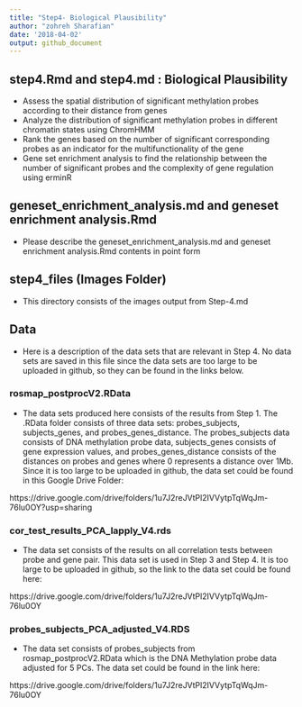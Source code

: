 ```yaml
---
title: "Step4- Biological Plausibility"
author: "zohreh Sharafian"
date: '2018-04-02'
output: github_document
---
```


## step4.Rmd and step4.md : Biological Plausibility

 - Assess the spatial distribution of significant methylation probes according to their distance from genes
 - Analyze the distribution of significant methylation probes in different chromatin states using ChromHMM
 - Rank the genes based on the number of significant corresponding probes as an indicator for the multifunctionality of the gene
 - Gene set enrichment analysis to find the relationship between the number of significant probes and the complexity of gene regulation using erminR

## geneset_enrichment_analysis.md and geneset enrichment analysis.Rmd

- Please describe the geneset_enrichment_analysis.md and geneset enrichment analysis.Rmd contents in point form

## step4_files (Images Folder)

- This directory consists of the images output from Step-4.md

## Data

- Here is a description of the data sets that are relevant in Step 4. No data sets are saved in this file since the data sets are too large to be uploaded in github, so they can be found in the links below.

### rosmap_postprocV2.RData

- The data sets produced here consists of the results from Step 1. The .RData folder consists of three data sets: probes_subjects, subjects_genes, and probes_genes_distance. The probes_subjects data consists of DNA methylation probe data, subjects_genes consists of gene expression values, and probes_genes_distance consists of the distances on probes and genes where 0 represents a distance over 1Mb. Since it is too large to be uploaded in github, the data set could be found in this Google Drive Folder:

https://drive.google.com/drive/folders/1u7J2reJVtPl2IVVytpTqWqJm-76lu0OY?usp=sharing

### cor_test_results_PCA_lapply_V4.rds

- The data set consists of the results on all correlation tests between probe and gene pair. This data set is used in Step 3 and Step 4. It is too large to be uploaded in github, so the link to the data set could be found here:

https://drive.google.com/drive/folders/1u7J2reJVtPl2IVVytpTqWqJm-76lu0OY 

### probes_subjects_PCA_adjusted_V4.RDS

- The data set consists of probes_subjects from rosmap_postprocV2.RData which is the DNA Methylation probe data adjusted for 5 PCs. The data set could be found in the link here:

https://drive.google.com/drive/folders/1u7J2reJVtPl2IVVytpTqWqJm-76lu0OY 
